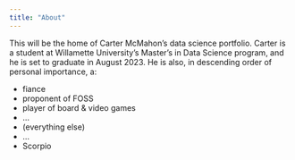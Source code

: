 ```yaml
---
title: "About"
---
```


This will be the home of Carter McMahon's data science portfolio. Carter is a student at Willamette University's Master's in Data Science program, and he is set to graduate in August 2023. He is also, in descending order of personal importance, a:

-   fiance
-   proponent of FOSS
-   player of board & video games
-   ...
-   (everything else)
-   ...
-   Scorpio
